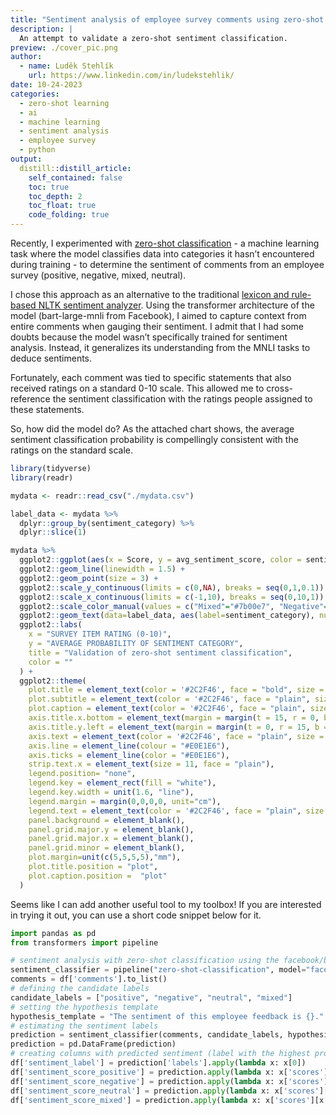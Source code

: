 ```yaml
---
title: "Sentiment analysis of employee survey comments using zero-shot classification"
description: |
  An attempt to validate a zero-shot sentiment classification.
preview: ./cover_pic.png
author:
  - name: Luděk Stehlík
    url: https://www.linkedin.com/in/ludekstehlik/
date: 10-24-2023
categories:
  - zero-shot learning
  - ai
  - machine learning
  - sentiment analysis
  - employee survey
  - python
output:
  distill::distill_article:
    self_contained: false
    toc: true
    toc_depth: 2
    toc_float: true
    code_folding: true
---
```


Recently, I experimented with [zero-shot classification](https://huggingface.co/tasks/zero-shot-classification){target="_blank"} - a machine learning task where the model classifies data into categories it hasn't encountered during training - to determine the sentiment of comments from an employee survey (positive, negative, mixed, neutral).

I chose this approach as an alternative to the traditional [lexicon and rule-based NLTK sentiment analyzer](https://realpython.com/python-nltk-sentiment-analysis/){target="_blank"}. Using the transformer architecture of the model (bart-large-mnli from Facebook), I aimed to capture context from entire comments when gauging their sentiment. I admit that I had some doubts because the model wasn't specifically trained for sentiment analysis. Instead, it generalizes its understanding from the MNLI tasks to deduce sentiments.

Fortunately, each comment was tied to specific statements that also received ratings on a standard 0-10 scale. This allowed me to cross-reference the sentiment classification with the ratings people assigned to these statements.

So, how did the model do? As the attached chart shows, the average sentiment classification probability is compellingly consistent with the ratings on the standard scale.

```r

library(tidyverse)
library(readr)

mydata <- readr::read_csv("./mydata.csv")

label_data <- mydata %>% 
  dplyr::group_by(sentiment_category) %>% 
  dplyr::slice(1)

mydata %>% 
  ggplot2::ggplot(aes(x = Score, y = avg_sentiment_score, color = sentiment_category)) +
  ggplot2::geom_line(linewidth = 1.5) +
  ggplot2::geom_point(size = 3) +
  ggplot2::scale_y_continuous(limits = c(0,NA), breaks = seq(0,1,0.1)) +
  ggplot2::scale_x_continuous(limits = c(-1,10), breaks = seq(0,10,1)) +
  ggplot2::scale_color_manual(values = c("Mixed"="#7b00e7", "Negative"="#db370e", "Neutral"="grey", "Positive"="#208600")) +
  ggplot2::geom_text(data=label_data, aes(label=sentiment_category), nudge_x=-0.5, hjust=0.75, vjust = 0, size = 5, fontface = "bold") +
  ggplot2::labs(
    x = "SURVEY ITEM RATING (0-10)",
    y = "AVERAGE PROBABILITY OF SENTIMENT CATEGORY",
    title = "Validation of zero-shot sentiment classification",
    color = ""
  ) +
  ggplot2::theme(
    plot.title = element_text(color = '#2C2F46', face = "bold", size = 18, margin=margin(0,0,12,0)),
    plot.subtitle = element_text(color = '#2C2F46', face = "plain", size = 15, margin=margin(0,0,20,0)),
    plot.caption = element_text(color = '#2C2F46', face = "plain", size = 11, hjust = 0),
    axis.title.x.bottom = element_text(margin = margin(t = 15, r = 0, b = 0, l = 0), color = '#2C2F46', face = "plain", size = 13, lineheight = 16, hjust = 0),
    axis.title.y.left = element_text(margin = margin(t = 0, r = 15, b = 0, l = 0), color = '#2C2F46', face = "plain", size = 13, lineheight = 16, hjust = 1),
    axis.text = element_text(color = '#2C2F46', face = "plain", size = 12, lineheight = 16),
    axis.line = element_line(colour = "#E0E1E6"),
    axis.ticks = element_line(color = "#E0E1E6"),
    strip.text.x = element_text(size = 11, face = "plain"),
    legend.position= "none",
    legend.key = element_rect(fill = "white"),
    legend.key.width = unit(1.6, "line"),
    legend.margin = margin(0,0,0,0, unit="cm"),
    legend.text = element_text(color = '#2C2F46', face = "plain", size = 10, lineheight = 16),
    panel.background = element_blank(),
    panel.grid.major.y = element_blank(),
    panel.grid.major.x = element_blank(),
    panel.grid.minor = element_blank(),
    plot.margin=unit(c(5,5,5,5),"mm"), 
    plot.title.position = "plot",
    plot.caption.position =  "plot"
  )

```

Seems like I can add another useful tool to my toolbox! If you are interested in trying it out, you can use a short code snippet below for it.


```python

import pandas as pd
from transformers import pipeline

# sentiment analysis with zero-shot classification using the facebook/bart-large-mnli model
sentiment_classifier = pipeline("zero-shot-classification", model="facebook/bart-large-mnli")
comments = df['comments'].to_list()
# defining the candidate labels 
candidate_labels = ["positive", "negative", "neutral", "mixed"]
# setting the hypothesis template
hypothesis_template = "The sentiment of this employee feedback is {}."
# estimating the sentiment labels
prediction = sentiment_classifier(comments, candidate_labels, hypothesis_template=hypothesis_template)
prediction = pd.DataFrame(prediction)
# creating columns with predicted sentiment (label with the highest probability) and sentiment scores for individual labels  
df['sentiment_label'] = prediction['labels'].apply(lambda x: x[0])
df['sentiment_score_positive'] = prediction.apply(lambda x: x['scores'][x['labels'].index('positive')], axis=1)
df['sentiment_score_negative'] = prediction.apply(lambda x: x['scores'][x['labels'].index('negative')], axis=1)
df['sentiment_score_neutral'] = prediction.apply(lambda x: x['scores'][x['labels'].index('neutral')], axis=1)
df['sentiment_score_mixed'] = prediction.apply(lambda x: x['scores'][x['labels'].index('mixed')], axis=1)

```
